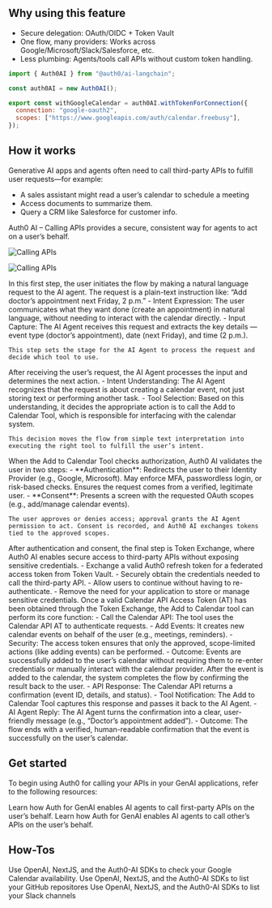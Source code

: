 
## Why using this feature

- Secure delegation: OAuth/OIDC + Token Vault
- One flow, many providers: Works across Google/Microsoft/Slack/Salesforce, etc.
- Less plumbing: Agents/tools call APIs without custom token handling.

<CodeGroup>

```javascript src/lib/auth0-ai.ts
import { Auth0AI } from "@auth0/ai-langchain";

const auth0AI = new Auth0AI();

export const withGoogleCalendar = auth0AI.withTokenForConnection({
  connection: "google-oauth2",
  scopes: ["https://www.googleapis.com/auth/calendar.freebusy"],
});
```

</CodeGroup>

## How it works

Generative AI apps and agents often need to call third-party APIs to fulfill user requests—for example:
- A sales assistant might read a user’s calendar to schedule a meeting
- Access documents to summarize them.
- Query a CRM like Salesforce for customer info.

Auth0 AI – Calling APIs provides a secure, consistent way for agents to act on a user’s behalf.

<Frame>
<img
  className="block dark:hidden"
  src="https://cdn.auth0.com/website/auth0-ai/assets/diagrams/calling-apis-light.png"
  alt="Calling APIs"
/>

<img
  className="hidden dark:block"
  src="https://cdn.auth0.com/website/auth0-ai/assets/diagrams/calling-apis.png"
  alt="Calling APIs"
/>
</Frame>

<Steps>
  <Step title="User request to AI Agent">
    In this first step, the user initiates the flow by making a natural language request to the AI agent. The request is a plain-text instruction like: “Add doctor’s appointment next Friday, 2 p.m.”
    - Intent Expression: The user communicates what they want done (create an appointment) in natural language, without needing to interact with the calendar directly.
    - Input Capture: The AI Agent receives this request and extracts the key details — event type (doctor’s appointment), date (next Friday), and time (2 p.m.).

    This step sets the stage for the AI Agent to process the request and decide which tool to use.
  </Step>
  <Step title="AI Agent Decides to Use Calendar Tool">
    After receiving the user’s request, the AI Agent processes the input and determines the next action.
    - Intent Understanding: The AI Agent recognizes that the request is about creating a calendar event, not just storing text or performing another task.
    - Tool Selection: Based on this understanding, it decides the appropriate action is to call the Add to Calendar Tool, which is responsible for interfacing with the calendar system.

    This decision moves the flow from simple text interpretation into executing the right tool to fulfill the user’s intent.
  </Step>
  <Step title="User Authentication and Consent">
    When the Add to Calendar Tool checks authorization, Auth0 AI validates the user in two steps:
    - **Authentication**: Redirects the user to their Identity Provider (e.g., Google, Microsoft).
    May enforce MFA, passwordless login, or risk-based checks.
    Ensures the request comes from a verified, legitimate user.
    - **Consent**: Presents a screen with the requested OAuth scopes (e.g., add/manage calendar events).

    The user approves or denies access; approval grants the AI Agent permission to act. Consent is recorded, and Auth0 AI exchanges tokens tied to the approved scopes.
  </Step>
  <Step title="Token Exchange">
    After authentication and consent, the final step is Token Exchange, where Auth0 AI enables secure access to third-party APIs without exposing sensitive credentials.
    - Exchange a valid Auth0 refresh token for a federated access token from Token Vault.
    - Securely obtain the credentials needed to call the third-party API.
    - Allow users to continue without having to re-authenticate.
    - Remove the need for your application to store or manage sensitive credentials.
  </Step>
  <Step title="Call Calendar API with Access Token">
    Once a valid Calendar API Access Token (AT) has been obtained through the Token Exchange, the Add to Calendar tool can perform its core function:
    - Call the Calendar API: The tool uses the Calendar API AT to authenticate requests.
    - Add Events: It creates new calendar events on behalf of the user (e.g., meetings, reminders).
    - Security: The access token ensures that only the approved, scope-limited actions (like adding events) can be performed.
    - Outcome: Events are successfully added to the user’s calendar without requiring them to re-enter credentials or manually interact with the calendar provider.
  </Step>
  <Step title="Event Confirmation">
    After the event is added to the calendar, the system completes the flow by confirming the result back to the user.
    - API Response: The Calendar API returns a confirmation (event ID, details, and status).
    - Tool Notification: The Add to Calendar Tool captures this response and passes it back to the AI Agent.
    - AI Agent Reply: The AI Agent turns the confirmation into a clear, user-friendly message (e.g., “Doctor’s appointment added”).
    - Outcome: The flow ends with a verified, human-readable confirmation that the event is successfully on the user’s calendar.
  </Step>

</Steps>

## Get started

To begin using Auth0 for calling your APIs in your GenAI applications, refer to the following resources:

<Columns>
  <Card
    title="Calling first-party APIs"
    horizontal
    href="/calling-apis/langgraph/get-started/call-your-apis-on-users-behalf"
  >
    Learn how Auth for GenAI enables AI agents to call first-party APIs on the user’s behalf.
  </Card>
  <Card
    title="Calling third-party Party APIs"
    horizontal
    href="/calling-apis/langgraph/get-started/call-others-apis-on-users-behalf"
  >
    Learn how Auth for GenAI enables AI agents to call other’s APIs on the user’s behalf.
  </Card>
</Columns>

## How-Tos

<Columns>
  <Card
    title="Check Google Calendar Availability"
    horizontal
    href="/calling-apis/langgraph/how-tos/check-google-calendar-availability"
  >
    Use OpenAI, NextJS, and the Auth0-AI SDKs to check your Google Calendar availability.
  </Card>
  <Card
    title="List GitHub Repositories"
    horizontal
    href="/calling-apis/langgraph/how-tos/list-github-repositories"
  >
    Use OpenAI, NextJS, and the Auth0-AI SDKs to list your GitHub repositores
  </Card>
  <Card
    title="List Slack Channels"
    horizontal
    href="/calling-apis/langgraph/how-tos/list-slack-channels"
  >
    Use OpenAI, NextJS, and the Auth0-AI SDKs to list your Slack channels
  </Card>
</Columns>

<Panel>
  <OverviewTocs
    sections={[
      {
        title: "SDKs",
        links: [
          { label: "Auth0 AI / LangChain", href: "https://www.npmjs.com/package/@auth0/ai-langchain" },
          { label: "NextJS-Auth0", href: "https://github.com/auth0/nextjs-auth0" }
        ]
      },
      {
        title: "Learn more",
        links: [
          { label: "What is Token vault", href: "https://www.npmjs.com/package/@auth0/ai-langchain" },
          { label: "Auth0 Docs for APIs", href: "https://auth0.com/docs/get-started/apis" }
        ]
      },
      {
        title: "Integrations",
        links: [
          { label: "Google", href: "/integrations/google", target: "_self" }
        ]
      }
    ]}
  />
</Panel>
